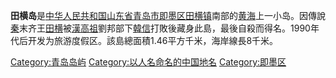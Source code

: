 '''田横岛'''是[[中华人民共和国|中华人民共和国]][[山东省|山东省]][[青岛市|青岛市]][[即墨区|即墨区]][[田横镇|田横镇]]南部的[[黄海|黄海]]上一小岛。因傳說[[秦朝|秦]]末齐王[[田横|田横]]被[[刘邦|漢高祖]]劉邦部下[[韓信|韓信]]打敗後藏身此島，最後自殺而得名。1990年代后开发为旅游度假区。該島總面積1.46平方千米，海岸線長8千米。

{{青岛市海岛}}
{{Qingdao-stub}}
{{DEFAULTSORT:Tian田}}
[[Category:青岛岛屿|Category:青岛岛屿]]
[[Category:以人名命名的中国地名|Category:以人名命名的中国地名]]
[[Category:即墨区|Category:即墨区]]